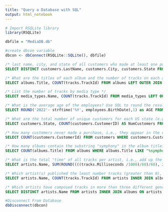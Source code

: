 ```yaml
---
title: "Query a Database with SQL"
output: html_notebook
---
```


```r
# Import RSQLite library
library(RSQLite)

dbfile = "MediaDB.db"

#create dbcon variable
dbcon <- dbConnect(RSQLite::SQLite(), dbfile)
```

```sql
/* last name, city, and state of all customers who made at least one purchase and live in Brazil */
SELECT DISTINCT customers.LastName, customers.City, customers.State FROM customers INNER JOIN invoices ON customers.CustomerId = invoices.CustomerId WHERE customers.Country LIKE "%Brazil%"
```

```sql
/* What are the titles of each album and the number of tracks on each album */
SELECT albums.Title, COUNT(tracks.TrackId) FROM albums LEFT OUTER JOIN tracks ON albums.AlbumId = tracks.AlbumId 
```
```sql
/* List the number of tracks by media type */
SELECT media_types.Name, COUNT(tracks.TrackId) FROM media_types LEFT OUTER JOIN tracks on media_types.MediaTypeId = tracks.MediaTypeId 
```

```sql
/* What is the average age of the employees? Use SQL to round the result to one digit of precision, e.g., 23.4. Take year, month, and day into account. */
SELECT ROUND('2022'- strftime('%Y', employees.BirthDate),1) as AGE FROM employees
```
```sql
/* What are the total number of unique customers for each US state (e.g., MA, CT, etc.), ordered alphabetically by state, who made at least one purchase (i.e., do not consider customers who never made a purchase) */
SELECT customers.State, COUNT(customers.CustomerID) AS NumCustomers FROM customers INNER JOIN invoices ON customers.CustomerId = invoices.CustomerId WHERE customers.Country = "USA" GROUP BY customers.State
```
```sql
/* How many customers never made a purchase, i.e., they appear in the customers table but not in the invoices table. */
SELECT COUNT(customers.CustomerId) FROM customers WHERE customers.CustomerId NOT IN (SELECT invoices.CustomerId FROM invoices)
```
```sql
/* How many albums contain the substring "symphony" in the album title? */
SELECT COUNT(albums.Title) FROM albums WHERE albums.Title LIKE "%symphony%"
```
```sql
/* What is the total "time" of all tracks per artist, i.e., add up the "Milliseconds" column in tracks? Display the artist's name and the time in hours rounded to two decimals. Only consider artists who published at least one track. */
SELECT artists.Name, SUM(ROUND((((tracks.Milliseconds /1000)/60)/60), 2)) as Hours FROM artists INNER JOIN albums ON artists.ArtistId = albums.ArtistId INNER JOIN tracks ON tracks.AlbumId = albums.AlbumId
```

```sql
/* Which artist(s) published the least number tracks (greater than 0), regardless of type and format? List the artist(s) name(s). Do not list duplicates. */
SELECT artists.Name, COUNT(tracks.TrackId) FROM artists INNER JOIN albums ON artists.ArtistId = albums.ArtistId INNER JOIN tracks ON tracks.AlbumId = albums.AlbumId GROUP BY tracks.TrackId ORDER BY COUNT(tracks.TrackID) DESC limit 1
```

```sql
/* Which artists have composed tracks in more than three different genres? List the artists name and the number of distinct genres they have compositions in. Do not list duplicates. */
SELECT DISTINCT artists.Name FROM artists INNER JOIN albums ON artists.ArtistId = albums.ArtistId INNER JOIN tracks ON albums.AlbumId = tracks.AlbumId WHERE (SELECT genres.Name FROM genres INNER JOIN tracks ON genres.GenreId = tracks.GenreId)
```

```r
#Disconnect From Database
dbDisconnect(dbcon)
```